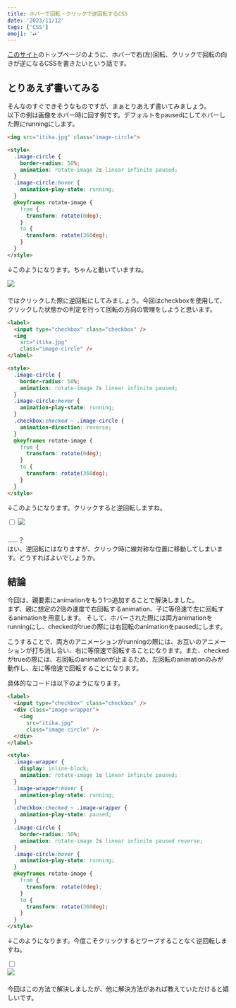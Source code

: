 ```yaml
---
title: ホバーで回転・クリックで逆回転するCSS
date: '2023/11/12'
tags: ['CSS']
emoji: '⏯'
---
```


[このサイト](/)のトップページのように、ホバーで右(左)回転、クリックで回転の向きが逆になるCSSを書きたいという話です。

## とりあえず書いてみる

そんなのすぐできそうなものですが、まぁとりあえず書いてみましょう。  
以下の例は画像をホバー時に回す例です。デフォルトをpausedにしてホバーした際にrunningにします。

```html
<img src="itika.jpg" class="image-circle">

<style>
  .image-circle {
    border-radius: 50%;
    animation: rotate-image 2s linear infinite paused;
  }
  .image-circle:hover {
    animation-play-state: running;
  }
  @keyframes rotate-image {
    from {
      transform: rotate(0deg);
    }
    to {
      transform: rotate(360deg);
    }
  }
</style>
```

↓このようになります。ちゃんと動いていますね。

<div style='margin-bottom: 20px;'>
  <img 
    src="https://pbs.twimg.com/profile_images/1580310643462508544/jZ-YewL1_400x400.jpg"
    class="image-circle-2" />
</div>
<style jsx>
  {`
  .image-circle-2 {
    border-radius: 50%;
    animation: rotate-image 2s linear infinite paused;
  }
  .image-circle-2:hover {
    animation-play-state: running;
  }
  @keyframes rotate-image {
    from {
      transform: rotate(0deg);
    }
    to {
      transform: rotate(360deg);
    }
  }
  `}
</style>

ではクリックした際に逆回転にしてみましょう。今回はcheckboxを使用して、クリックした状態かの判定を行って回転の方向の管理をしようと思います。

```html
<label>
  <input type="checkbox" class="checkbox" />
  <img 
    src="itika.jpg"
    class="image-circle" />
</label>

<style>
  .image-circle {
    border-radius: 50%;
    animation: rotate-image 2s linear infinite paused;
  }
  .image-circle:hover {
    animation-play-state: running;
  }
  .checkbox:checked ~ .image-circle {
    animation-direction: reverse;
  }
  @keyframes rotate-image {
    from {
      transform: rotate(0deg);
    }
    to {
      transform: rotate(360deg);
    }
  }
</style>
```

↓このようになります。クリックすると逆回転しますね。

<div style='margin-bottom: 20px;'>
  <label>
    <input type="checkbox" class="checkbox-3" />
      <img 
        src="https://pbs.twimg.com/profile_images/1580310643462508544/jZ-YewL1_400x400.jpg"
        class="image-circle-3" />
  </label>
</div>
<style jsx>
  {`
  .image-circle-3 {
    border-radius: 50%;
    animation: rotate-image 2s linear infinite paused;
  }
  .image-circle-3:hover {
    animation-play-state: running;
  }
  .checkbox-3 {
    display: none;
  }
  .checkbox-3:checked ~ .image-circle-3 {
    animation-direction: reverse;
  }
  @keyframes rotate-image {
    from {
      transform: rotate(0deg);
    }
    to {
      transform: rotate(360deg);
    }
  }
  `}
</style>

……？  
はい、逆回転にはなりますが、クリック時に線対称な位置に移動してしまいます。どうすればよいでしょうか。

## 結論

今回は、親要素にanimationをもう1つ追加することで解決しました。  
まず、親に想定の2倍の速度で右回転するanimation、子に等倍速で左に回転するanimationを用意します。
そして、ホバーされた際には両方animationをrunningにし、checkedがtrueの際には右回転のanimationをpausedにします。

こうすることで、両方のアニメーションがrunningの際には、お互いのアニメーションが打ち消し合い、右に等倍速で回転することになります。また、checkedがtrueの際には、右回転のanimationが止まるため、左回転のanimationのみが動作し、左に等倍速で回転することになります。

具体的なコードは以下のようになります。

```html
<label>
  <input type="checkbox" class="checkbox" />
  <div class="image-wrapper">
    <img 
      src="itika.jpg"
      class="image-circle" />
  </div>
</label>

<style>
  .image-wrapper {
    display: inline-block;
    animation: rotate-image 1s linear infinite paused;
  }
  .image-wrapper:hover {
    animation-play-state: running;
  }
  .checkbox:checked ~ .image-wrapper {
    animation-play-state: paused;
  }
  .image-circle {
    border-radius: 50%;
    animation: rotate-image 2s linear infinite paused reverse;
  }
  .image-circle:hover {
    animation-play-state: running;
  }
  @keyframes rotate-image {
    from {
      transform: rotate(0deg);
    }
    to {
      transform: rotate(360deg);
    }
  }
</style>
```

↓このようになります。今度こそクリックするとワープすることなく逆回転しますね。

<div style='margin-bottom: 20px;'>
  <label>
    <input type="checkbox" class="checkbox-4" />
      <div class="image-wrapper-4">
        <img 
          src="https://pbs.twimg.com/profile_images/1580310643462508544/jZ-YewL1_400x400.jpg"
          class="image-circle-4" />
      </div>
  </label>
</div>
<style jsx>
  {`
  .image-wrapper-4 {
    display: inline-block;
    animation: rotate-image 1s linear infinite paused;
  }
  .image-wrapper-4:hover {
    animation-play-state: running;
  }
  .checkbox-4 {
    display: none;
  }
  .checkbox-4:checked ~ .image-wrapper-4 {
    animation-play-state: paused;
  }
  .image-circle-4 {
    border-radius: 50%;
    animation: rotate-image 2s linear infinite paused reverse;
  }
  .image-circle-4:hover {
    animation-play-state: running;
  }
  @keyframes rotate-image {
    from {
      transform: rotate(0deg);
    }
    to {
      transform: rotate(360deg);
    }
  }
  `}
</style>

今回はこの方法で解決しましたが、他に解決方法があれば教えていただけると嬉しいです。
